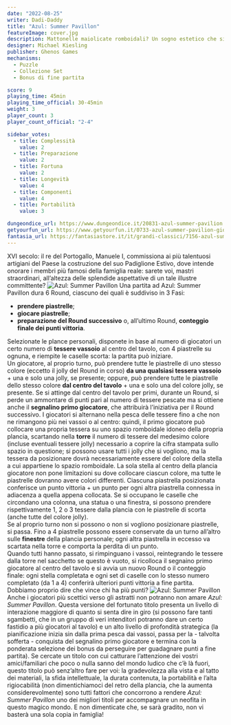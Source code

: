 ```yaml
---
date: "2022-08-25"
writer: Dadi-Daddy
title: "Azul: Summer Pavillon"
featureImage: cover.jpg
description: Mattonelle maiolicate romboidali? Un sogno estetico che si realizza!
designer: Michael Kiesling
publisher: Ghenos Games
mechanisms:
  - Puzzle
  - Collezione Set
  - Bonus di fine partita

score: 9
playing_time: 45min
playing_time_official: 30-45min
weight: 3
player_count: 3
player_count_official: "2-4"

sidebar_votes:
  - title: Complessità
    value: 2
  - title: Preparazione
    value: 2
  - title: Fortuna
    value: 2
  - title: Longevità
    value: 4
  - title: Componenti
    value: 4
  - title: Portabilità
    value: 3

dungeondice_url: https://www.dungeondice.it/20831-azul-summer-pavilion.html
getyourfun_url: https://www.getyourfun.it/0733-azul-summer-pavilion-giochi-per-famiglia.html
fantasia_url: https://fantasiastore.it/it/grandi-classici/7156-azul-summer-pavillion.html
---
```


<Setting>
XVI secolo: il re del Portogallo, Manuele I, commissiona ai più talentuosi artigiani del Paese la costruzione del suo Padiglione Estivo, dove intende onorare i membri più famosi della famiglia reale: sarete voi, mastri straordinari, all’altezza delle splendide aspettative di un tale illustre committente?
</Setting>

<img src="./game1.jpg" alt="Azul: Summer Pavillon"/>

<Rules>
Una partita ad Azul: Summer Pavillon dura 6 Round, ciascuno dei quali è suddiviso in 3 Fasi:
<ul>
<li><strong>prendere piastrelle</strong>;</li>
<li><strong>giocare piastrelle</strong>;</li>
<li><strong>preparazione del Round successivo</strong> o, all’ultimo Round, <strong>conteggio finale dei punti vittoria</strong>.</li>
</ul>
Selezionate le plance personali, disponete in base al numero di giocatori un certo numero di <strong>tessere vassoio</strong> al centro del tavolo, con 4 piastrelle su ognuna, e riempite le caselle scorta: la partita può iniziare.<br/>
Un giocatore, al proprio turno, può prendere tutte le piastrelle di uno stesso colore (eccetto il jolly del Round in corso) <strong>da una qualsiasi tessera vassoio</strong> + una e solo una jolly, se presente; oppure, può prendere tutte le piastrelle dello stesso colore <strong>dal centro del tavolo</strong> + una e solo una del colore jolly, se presente. Se si attinge dal centro del tavolo per primi, durante un Round, si perde un ammontare di punti pari al numero di tessere pescate ma si ottiene anche il <strong>segnalino primo giocatore</strong>, che attribuirà l’iniziativa per il Round successivo. I giocatori si alternano nella pesca delle tessere fino a che non ne rimangono più nei vassoi o al centro: quindi, il primo giocatore può collocare una propria tessera su uno spazio romboidale idoneo della propria plancia, scartando nella <strong>torre</strong> il numero di tessere del medesimo colore (incluse eventuali tessere jolly) necessario a coprire la cifra stampata sullo spazio in questione; si possono usare tutti i jolly che si vogliono, ma la tessera da posizionare dovrà necessariamente essere del colore della stella a cui appartiene lo spazio romboidale. La sola stella al centro della plancia giocatore non pone limitazioni su dove collocare ciascun colore, ma tutte le piastrelle dovranno avere colori differenti. Ciascuna piastrella posizionata conferisce un punto vittoria + un punto per ogni altra piastrella connessa in adiacenza a quella appena collocata. Se si occupano le caselle che circondano una colonna, una statua o una finestra, si possono prendere rispettivamente 1, 2 o 3 tessere dalla plancia con le piastrelle di scorta (anche tutte del colore jolly). <br/>
Se al proprio turno non si possono o non si vogliono posizionare piastrelle, si passa. Fino a 4 piastrelle possono essere conservate da un turno all’altro sulle <strong>finestre</strong> della plancia personale; ogni altra piastrella in eccesso va scartata nella torre e comporta la perdita di un punto. <br/>
Quando tutti hanno passato, si rimpinguano i vassoi, reintegrando le tessere dalla torre nel sacchetto se questo è vuoto, si ricolloca il segnaino primo giocatore al centro del tavolo e si avvia un nuovo Round o il conteggio finale: ogni stella completata e ogni set di caselle con lo stesso numero completato (da 1 a 4) conferirà ulteriori punti vittoria a fine partita. Dobbiamo proprio dire che vince chi ha più punti?
</Rules>

<img src="./game2.jpg" alt="Azul: Summer Pavillon"/>


<Feedback>
Anche i giocatori più scettici verso gli astratti non potranno non amare <em>Azul: Summer Pavillon</em>. Questa versione del fortunato titolo presenta un livello di interazione maggiore di quanto si senta dire in giro (si possono fare tanti sgambetti, che in un gruppo di veri intenditori potranno dare un certo fastidio a più giocatori al tavolo) e un alto livello di profondità strategica (la pianificazione inizia sin dalla prima pesca dai vassoi, passa per la - talvolta sofferta - conquista del segnalino primo giocatore e termina con la ponderata selezione dei bonus da perseguire per guadagnare punti a fine partita). Se cercate un titolo con cui catturare l’attenzione dei vostri amici/familiari che poco o nulla sanno del mondo ludico che c’è là fuori, questo titolo può senz’altro fare per voi: la gradevolezza alla vista e al tatto dei materiali, la sfida intellettuale, la durata contenuta, la portabilità e l’alta rigiocabilità (non dimentichiamoci del retro della plancia, che la aumenta considerevolmente) sono tutti fattori che concorrono a rendere <em>Azul: Summer Pavillon</em> uno dei migliori titoli per accompagnare un neofita in questo magico mondo. E non dimenticate che, se sarà gradito, non vi basterà una sola copia in famiglia!
</Feedback>

<Instagram id="ChrZz-QjiPE" />



